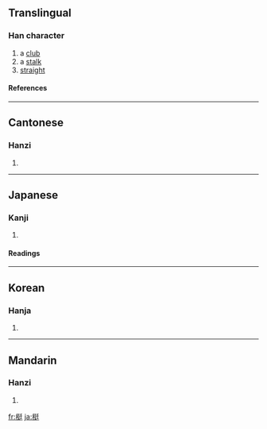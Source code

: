 ==Translingual==
===Han character===
{{Han char|rn=75|rad=木|as=07|sn=11|four=4294<sub>1</sub>|canj=木弓大土 (DNKG)}}
# a [[club]]
# a [[stalk]]
# [[straight]]
====References====
{{Han ref|kx=0528.050|dkj=14827|dj=0916.200|hdz=21200.020|uh=6883|ud=26755|bh=B1F2|bd=45554}}

----
==Cantonese==
===Hanzi===
{{yue-hanzi|jyut=|y=ting5}}
# {{defn|Cantonese}}

----
==Japanese==
===Kanji===
{{ja-kanji|grade=|rs=木07}}
# {{defn|Japanese}} 
====Readings====
{{ja-readings|on=[[てい]] (tei), [[ちょう]] (chō)|kun=[[つえ]] (tsue), [[てこ]] (teko)}}

----
==Korean==
===Hanja===
{{ko-hanja|hangeul=정|eumhun=|rv=jeong|mr=chŏng|y=ceng}}
# {{defn|Korean}}

----
==Mandarin==
===Hanzi===
{{cmn-hanzi|pin=[[tǐng]] ([[ting3]])|wg=t'ing<sup>3</sup>}}
# {{defn|Mandarin}}

[[fr:梃]]
[[ja:梃]]